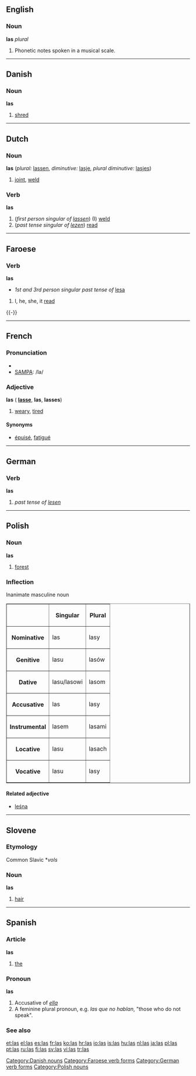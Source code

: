 {{see|lås}}
==English==

===Noun===
'''las''' ''plural''

# {{plural of|[[la]]}}  Phonetic notes spoken in a musical scale.

----

==Danish==

===Noun===
'''las''' {{g|Danish}}

# [[shred]]

[[Category:Danish nouns]]

----

==Dutch==

===Noun===
'''las''' (''plural:'' [[lassen]], ''diminutive:'' [[lasje]], ''plural diminutive:'' [[lasjes]])

# [[joint]], [[weld]]

===Verb===
'''las'''

# (''first person singular of [[lassen]]'') (I) [[weld]]
# (''past tense singular of [[lezen]]'') [[read]]

----

==Faroese==
{{fo-conj-56s|l|e|s|i|a|ó}}

===Verb===
'''las'''
*''1st and 3rd person singular past tense of'' [[lesa]]

# I, he, she, it [[read]]

{{-}}

[[Category:Faroese verb forms]]

----

==French==

===Pronunciation===
*{{IPA|/lɑ/}}
*[[w:SAMPA|SAMPA]]: /la/

===Adjective===
{{fr-infl-adj|sm=las|sf=lasse|pm=las|pf=lasses|smp=la|sfp=las|pmp=la|pfp=las}}
'''las''' {{m}} ({{f}} '''[[lasse]]''', {{mpl}} '''las''', {{fpl}} '''lasses''')

# [[weary]], [[tired]]

====Synonyms====
*[[épuisé]], [[fatigué]]

----

==German==

===Verb===
'''las'''

# ''past tense of [[lesen]]''

[[Category:German verb forms]]

----

==Polish==

===Noun===
'''las''' {{m}}

# [[forest]]

===Inflection===
;Inanimate masculine noun
<table border=1>
<tr><th><th>Singular<th>Plural</tr>
<tr><th>Nominative<td>las<td>lasy</tr>
<tr><th>Genitive<td>lasu<td>lasów</tr>
<tr><th>Dative<td>lasu/lasowi<td>lasom</tr>
<tr><th>Accusative<td>las<td>lasy</tr>
<tr><th>Instrumental<td>lasem<td>lasami</tr>
<tr><th>Locative<td>lasu<td>lasach</tr>
<tr><th>Vocative<td>lasu<td>lasy</tr>
</table>

====Related adjective====
*[[leśna]]

[[Category:Polish nouns]]

----

==Slovene==

===Etymology===
Common Slavic *''vols''

===Noun===
'''las''' {{m}}

# [[hair]]

----

==Spanish==

===Article===
'''las''' {{fpl}}

# [[the]]

===Pronoun===
'''las'''

# Accusative of ''[[ella]]''
# A feminine plural pronoun, e.g. ''las que no hablan'', "those who do not speak".

===See also===
{{Spanish pronoun}}

[[et:las]]
[[el:las]]
[[es:las]]
[[fr:las]]
[[ko:las]]
[[hr:las]]
[[io:las]]
[[is:las]]
[[hu:las]]
[[nl:las]]
[[ja:las]]
[[pl:las]]
[[pt:las]]
[[ru:las]]
[[fi:las]]
[[sv:las]]
[[vi:las]]
[[tr:las]]